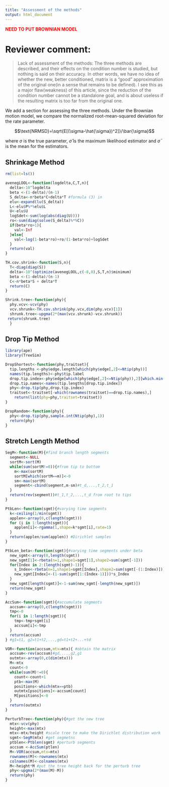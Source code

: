 ```yaml
---
title: "Assessment of the methods"
output: html_document
---
```


<span style="color:red">**NEED TO PUT BROWNIAN MODEL**</span>

# Reviewer comment:
>Lack of assessment of the methods: The three methods are described, and their effects on the condition number is studied, but nothing is said on their accuracy. In other words, we have no idea of whether the new, better conditioned, matrix is a "good" approximation of the original one(in a sense that remains to be defined). I see this as a major flaw(weakness) of this article, since the reduction of the condition number cannot be a standalone goal, and is about useless if the resulting matrix is too far from the original one.

We add a section for assessing the three methods. Under the Brownian motion model, we compare the normalized root-mean-squared deviation for the rate parameter.

$$\text{NRMSD}=\sqrt{E[(\sigma-\hat{\sigma})^2]}/\bar{\sigma}$$

where $\sigma$ is the true parameter, $\hat{\sigma}$ is the maximum likelihood estimator and $\bar{\sigma}$ is the mean for the estimators.

## Shrinkage Method

```r
rm(list=ls())

avenegLOOL<-function(logdelta,C,T,n){
  delta<-10^logdelta
  beta <-(1-delta)/(n-1)
  S_delta<-n*beta*C+delta*T #formula (3) in  
  elu<-expand(lu(S_delta))
  L<-elu$P%*%elu$L
  U<-elu$U
  logSdet<-sum(log(abs(diag(U))))
  ro<-sum(diag(solve(S_delta)%*%C))
  if(beta*ro>1){
    val<-Inf
  }else{
    val<-log(1-beta*ro)+ro/(1-beta*ro)+logSdet
  }
  return(val)
}

TH.cov.shrink<-function(S,n){
  T<-diag(diag(S))
  delta<-10^(optimize(avenegLOOL,c(-8,0),S,T,n)$minimum)
  beta <-(1-delta)/(n-1)
  C<-n*beta*S + delta*T
  return(C)
}

Shrink.tree<-function(phy){
  phy.vcv<-vcv(phy)
  vcv.shrunk<-TH.cov.shrink(phy.vcv,dim(phy.vcv)[1])
  shrunk.tree<-upgma(2*(max(vcv.shrunk)-vcv.shrunk))
 return(shrunk.tree)
  }
```

## Drop Tip Method

```r
library(ape)
library(TreeSim)

DropShortest<-function(phy,traitset){
  tip.lengths <-phy$edge.length[which(phy$edge[,2]<=Ntip(phy))]
  names(tip.lengths)<-phy$tip.label
  drop.tip.index<-phy$edge[which(phy$edge[,2]<=Ntip(phy)),2][which.min(tip.lenths)[1]]
  drop.tip.names<-names(tip.lengths[drop.tip.index])
  phy<-drop.tip(phy,drop.tip.index)
  traitset<-traitset[-which(rownames(traitset)==drop.tip.names),]
    return(list(phy=phy,traitset=traitset))
}

DropRandom<-function(phy){
  phy<-drop.tip(phy,sample.int(Ntip(phy),1))
  return(phy)
}
```


## Stretch Length Method 

```r
SegM<-function(M){#find branch length segments
  segment<-NULL
  sortM<-sort(M)
  while(sum(sortM!=0)){#from tip to bottom
    m<-max(sortM)
    sortM[which(sortM==m)]<-0
    sm<-max(sortM)
    segment<-cbind(segment,m-sm)#t_d,...,t_2,t_1
  }
  return(rev(segment))#t_1,t_2,...,t_d from root to tips
}

PtbLen<-function(sgmt){#varying time segments
  k<-ceiling(1/min(sgmt))
  applen<-array(0,c(length(sgmt)))
  for (i in 1:length(sgmt)){
    applen[i]<-rgamma(1,shape=k*sgmt[i],rate=1)
  }
  return(applen/sum(applen)) #Dirichlet samples
}

PtbLen_beta<-function(sgmt){#varying time segments under beta
  new_sgmt<-array(0,length(sgmt))
  new_sgmt[1]<-rbeta(n=1,shape1=sgmt[1],shape2=sum(sgmt[-1]))
  for(Index in 2:(length(sgmt)-1)){
    s_Index<-rbeta(n=1,shape1=sgmt[Index],shape2=sum(sgmt[-(1:Index)]))
    new_sgmt[Index]<-(1-sum(sgmt[1:(Index-1)]))*s_Index
  }
  new_sgmt[length(sgmt)]<-1-sum(new_sgmt[-length(new_sgmt)])
  return(new_sgmt)
}

AccSum<-function(sgmt){#accumulate segments
  accsum<-array(0,c(length(sgmt)))
  tmp<-0
  for(i in 1:length(sgmt)){
    tmp<-tmp+sgmt[i]
    accsum[i]<-tmp
  }
  return(accsum)
} #g1=t1, g2=t1+t2,...,gd=t1+t2+...+td

VOR<-function(accsum,mtx=mtx){ #obtain the matrix
  accsum<-rev(accsum)#gd,...,g2,g1
  outmtx<-array(0,c(dim(mtx)))
  M<-mtx
  count<-0
  while(sum(M)!=0){
    count<-count+1
    ptb<-max(M)
    positions<-which(mtx==ptb)
    outmtx[psoitions]<-accsum[count]
    M[positions]<-0
  }
  return(outmtx)
}

PerturbTree<-function(phy){#get the new tree
  mtx<-vcv(phy)
  height<-max(mtx)
  mtx<-mtx/height #scale tree to make the Dirichlet distribution work
  sgmt<-SegM(mtx) #get segmetns
  ptblen<-Ptblen(sgmt) #perturb segments
  accsum <-AccSum(ptlen)
  M<-VOR(accsum,mtx=mtx)
  rownames(M)<-rownames(mtx)
  colnames(M)<-colnames(mtx)
  M<-height*M #put the tree height back for the perturb tree
  phy<-upgma(2*(max(M)-M))
  return(phy)
}
```


